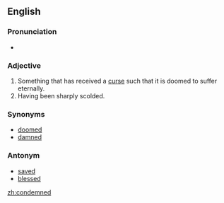 ==English==

===Pronunciation===
*{{audio|en-us-condemned.ogg|Audio (US)}}


===Adjective===
#Something that has received a [[curse]] such that it is doomed to suffer eternally.
#Having been sharply scolded.

===Synonyms===
*[[doomed]]
*[[damned]]

===Antonym===
*[[saved]]
*[[blessed]]

[[zh:condemned]]